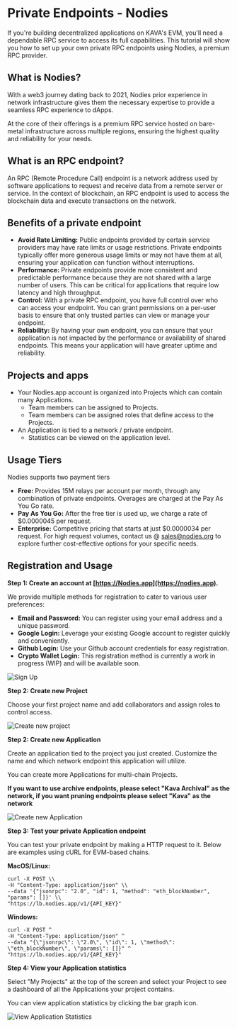 # Private Endpoints - Nodies

If you're building decentralized applications on KAVA's EVM, you'll need a dependable RPC service to access its full capabilities. This tutorial will show you how to set up your own private RPC endpoints using Nodies, a premium RPC provider.

## What is Nodies?

With a web3 journey dating back to 2021, Nodies prior experience in network infrastructure gives them the necessary expertise to provide a seamless RPC experience to dApps.

At the core of their offerings is a premium RPC service hosted on bare-metal infrastructure across multiple regions, ensuring the highest quality and reliability for your needs.

## What is an RPC endpoint?

An RPC (Remote Procedure Call) endpoint is a network address used by software applications to request and receive data from a remote server or service. In the context of blockchain, an RPC endpoint is used to access the blockchain data and execute transactions on the network.

## Benefits of a private endpoint

- **Avoid Rate Limiting:** Public endpoints provided by certain service providers may have rate limits or usage restrictions. Private endpoints typically offer more generous usage limits or may not have them at all, ensuring your application can function without interruptions.
- **Performance:** Private endpoints provide more consistent and predictable performance because they are not shared with a large number of users. This can be critical for applications that require low latency and high throughput.
- **Control:** With a private RPC endpoint, you have full control over who can access your endpoint. You can grant permissions on a per-user basis to ensure that only trusted parties can view or manage your endpoint.
- **Reliability:** By having your own endpoint, you can ensure that your
  application is not impacted by the performance or availability of shared
  endpoints. This means your application will have greater uptime and
  reliability.

## Projects and apps

- Your Nodies.app account is organized into Projects which can contain many Applications.
  - Team members can be assigned to Projects.
  - Team members can be assigned roles that define access to the Projects.
- An Application is tied to a network / private endpoint.
  - Statistics can be viewed on the application level.

## Usage Tiers

Nodies supports two payment tiers

- **Free:** Provides 15M relays per account per month, through any
  combination of private endpoints. Overages are charged at the Pay As You Go rate.
- **Pay As You Go:** After the free tier is used up, we charge a rate of $0.0000045 per request.
- **Enterprise:** Competitive pricing that starts at just $0.0000034 per request. For high request volumes, contact us @ [sales@nodies.org](sales@nodies.org) to explore further cost-effective options for your specific needs.

## Registration and Usage

**Step 1: Create an account at [https://Nodies.app](https://nodies.app).**

We provide multiple methods for registration to cater to various user preferences:

- **Email and Password:** You can register using your email address and a unique password.
- **Google Login:** Leverage your existing Google account to register quickly and conveniently.
- **Github Login:** Use your Github account credentials for easy registration.
- **Crypto Wallet Login:** This registration method is currently a work in progress (WIP) and will be available soon.

![Sign Up](static/Screenshots_Registration.png)

**Step 2: Create new Project**

Choose your first project name and add collaborators and assign roles to control access.

![Create new project](static/Screenshots_Add_New_Proj.png)

**Step 2: Create new Application**

Create an application tied to the project you just created. Customize the name and which network endpoint this application will utilize.

You can create more Applications for multi-chain Projects.

**If you want to use archive endpoints, please select "Kava Archival" as the network, if you want pruning endpoints please select "Kava" as the network**

![Create new Application](static/Screenshots_Create_App.png)

**Step 3: Test your private Application endpoint**

You can test your private endpoint by making a HTTP request to it. Below are examples using cURL for EVM-based chains.

**MacOS/Linux:**

```
curl -X POST \\
-H "Content-Type: application/json" \\
--data '{"jsonrpc": "2.0", "id": 1, "method": "eth_blockNumber", "params": []}' \\
"https://lb.nodies.app/v1/{API_KEY}"
```

**Windows:**

```
curl -X POST ^
-H "Content-Type: application/json" ^
--data "{\"jsonrpc\": \"2.0\", \"id\": 1, \"method\": \"eth_blockNumber\", \"params\": []}" ^
"https://lb.nodies.app/v1/{API_KEY}"
```

**Step 4: View your Application statistics**

Select "My Projects" at the top of the screen and select your Project to see a dashboard of all the Applications your project contains.

You can view application statistics by clicking the bar graph icon.

![View Application Statistics](static/Screenshots_Stats.png)
